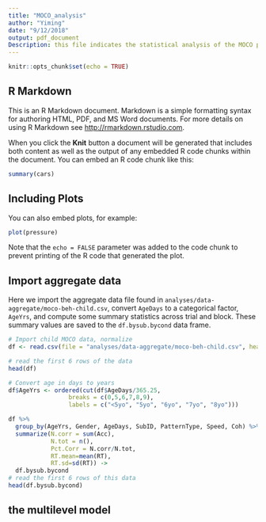 ```yaml
---
title: "MOCO_analysis"
author: "Yiming"
date: "9/12/2018"
output: pdf_document
Description: this file indicates the statistical analysis of the MOCO projects (both children and adults)
---
```


```r
knitr::opts_chunk$set(echo = TRUE)
```

## R Markdown

This is an R Markdown document. Markdown is a simple formatting syntax for authoring HTML, PDF, and MS Word documents. For more details on using R Markdown see <http://rmarkdown.rstudio.com>.

When you click the **Knit** button a document will be generated that includes both content as well as the output of any embedded R code chunks within the document. You can embed an R code chunk like this:

```r
summary(cars)
```

## Including Plots

You can also embed plots, for example:

```r
plot(pressure)
```

Note that the `echo = FALSE` parameter was added to the code chunk to prevent printing of the R code that generated the plot.

## Import aggregate data

Here we import the aggregate data file found in `analyses/data-aggregate/moco-beh-child.csv`, convert `AgeDays` to a categorical factor, `AgeYrs`, and compute some summary statistics across trial and block. These summary values are saved to the  `df.bysub.bycond` data frame.

```r
# Import child MOCO data, normalize
df <- read.csv(file = "analyses/data-aggregate/moco-beh-child.csv", header = TRUE)

# read the first 6 rows of the data
head(df)

# Convert age in days to years
df$AgeYrs <- ordered(cut(df$AgeDays/365.25, 
                 breaks = c(0,5,6,7,8,9), 
                 labels = c("<5yo", "5yo", "6yo", "7yo", "8yo")))

df %>% 
  group_by(AgeYrs, Gender, AgeDays, SubID, PatternType, Speed, Coh) %>% 
  summarize(N.corr = sum(Acc), 
            N.tot = n(), 
            Pct.Corr = N.corr/N.tot,
            RT.mean=mean(RT),
            RT.sd=sd(RT)) -> 
  df.bysub.bycond
# read the first 6 rows of this data
head(df.bysub.bycond)

```
## the multilevel model 
